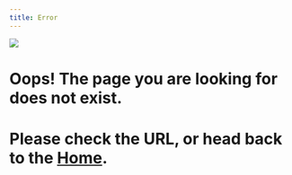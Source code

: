 ```yaml
---
title: Error
---
```


![](/images/404_puppy.webp)

# Oops! The page you are looking for does not exist.

# Please check the URL, or head back to the [Home](index.qmd).
